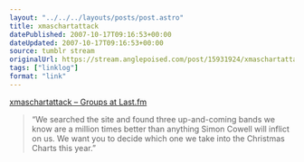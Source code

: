 ```yaml
---
layout: "../../../layouts/posts/post.astro"
title: xmaschartattack
datePublished: 2007-10-17T09:16:53+00:00
dateUpdated: 2007-10-17T09:16:53+00:00
source: tumblr stream
originalUrl: https://stream.anglepoised.com/post/15931924/xmaschartattack-groups-at-lastfm
tags: ["linklog"]
format: "link"
---
```


[xmaschartattack – Groups at Last.fm][1]

> &ldquo;We searched the site and found three up-and-coming bands we know are a million times better than anything Simon Cowell will inflict on us. We want you to decide which one we take into the Christmas Charts this year.&rdquo;

[1]: http://www.last.fm/group/xmaschartattack/
